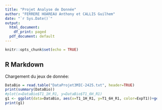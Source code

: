 ```yaml
---
title: "Projet Analyse de Donnée"
author: "FERRERE HOAREAU Anthony et CALLIS Guilhem"
date: "`r Sys.Date()`"
output:
  html_document:
    df_print: paged
  pdf_document: default
---
```


```r
knitr::opts_chunk$set(echo = TRUE)
```

## R Markdown
Chargement du jeux de donnée:

```r
DataBio = read.table("DataProjet3MIC-2425.txt", header=TRUE)
print(summary(DataBio))
#plot(x=DataBio$T1_1H_R1, y=DataBio$T1_6H_R1)
g1 <- ggplot(data=DataBio, aes(x=T1_1H_R1, y=T1_6H_R1, color=ExpT1))+geom_point()
print(g1)
```
